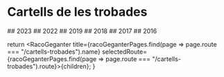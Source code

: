 
# Cartells de les trobades

<Grid container spacing={2}>
  <Grid item xs={12} md={4}>
    ## 2023
    <Link href="/cartells-trobades/cartell-trobada-2023.jpg" target="_blank">
      <FullSizeImage image={CartellTrobada2023} alt="Cartell de la trobada de 2023" mb={0} width={300} />
    </Link>
  </Grid>
  <Grid item xs={12} md={4}>
    ## 2022
    <Link href="/cartells-trobades/cartell-trobada-2022.jpg" target="_blank">
      <FullSizeImage image={CartellTrobada2022} alt="Cartell de la trobada de 2022" mb={0} width={300} />
    </Link>
  </Grid>
  <Grid item xs={12} md={4}>
    ## 2019
    <Link href="/cartells-trobades/cartell-trobada-2019.jpg" target="_blank">
      <FullSizeImage image={CartellTrobada2019} alt="Cartell de la trobada de 2019" mb={0} width={300} />
    </Link>
  </Grid>
  <Grid item xs={12} md={4}>
    ## 2018
    <Link href="/cartells-trobades/cartell-trobada-2018.jpg" target="_blank">
      <FullSizeImage image={CartellTrobada2018} alt="Cartell de la trobada de 2018" mb={0} width={300} />
    </Link>
  </Grid>
  <Grid item xs={12} md={4}>
    ## 2017
    <Link href="/cartells-trobades/cartell-trobada-2017.jpg" target="_blank">
      <FullSizeImage image={CartellTrobada2017} alt="Cartell de la trobada de 2017" mb={0} width={300} />
    </Link>
  </Grid>
  <Grid item xs={12} md={4}>
    ## 2016
    <Link href="/cartells-trobades/cartell-trobada-2016.jpg" target="_blank">
      <FullSizeImage image={CartellTrobada2016} alt="Cartell de la trobada de 2016" mb={0} width={300} />
    </Link>
  </Grid>
</Grid>

  return <RacoGeganter
    title={racoGeganterPages.find(page => page.route === "/cartells-trobades").name}
    selectedRoute={racoGeganterPages.find(page => page.route === "/cartells-trobades").route}>{children}</RacoGeganter>;
}
